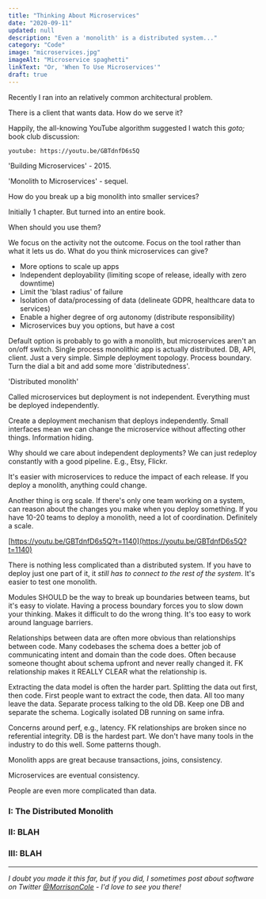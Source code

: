 ```yaml
---
title: "Thinking About Microservices"
date: "2020-09-11"
updated: null
description: "Even a 'monolith' is a distributed system..."
category: "Code"
image: "microservices.jpg"
imageAlt: "Microservice spaghetti"
linkText: "Or, 'When To Use Microservices'"
draft: true
---
```


Recently I ran into an relatively common architectural problem.

There is a client that wants data. How do we serve it?

Happily, the all-knowing YouTube algorithm suggested I watch this _goto;_ book
club discussion:

`youtube: https://youtu.be/GBTdnfD6s5Q`

'Building Microservices' - 2015.

'Monolith to Microservices' - sequel.

How do you break up a big monolith into smaller services?

Initially 1 chapter. But turned into an entire book.

When should you use them?

We focus on the activity not the outcome. Focus on the tool rather than what it
lets us do. What do you think microservices can give?

- More options to scale up apps
- Independent deployability (limiting scope of release, ideally with zero
  downtime)
- Limit the 'blast radius' of failure
- Isolation of data/processing of data (delineate GDPR, healthcare data to
  services)
- Enable a higher degree of org autonomy (distribute responsibility)
- Microservices buy you options, but have a cost

Default option is probably to go with a monolith, but microservices aren't an
on/off switch. Single process monolithic app is actually distributed. DB, API,
client. Just a very simple. Simple deployment topology. Process boundary. Turn
the dial a bit and add some more 'distributedness'.

'Distributed monolith'

Called microservices but deployment is not independent. Everything must be
deployed independently.

Create a deployment mechanism that deploys independently. Small interfaces mean
we can change the microservice without affecting other things. Information
hiding.

Why should we care about independent deployments? We can just redeploy
constantly with a good pipeline. E.g., Etsy, Flickr.

It's easier with microservices to reduce the impact of each release. If you
deploy a monolith, anything could change.

Another thing is org scale. If there's only one team working on a system, can
reason about the changes you make when you deploy something. If you have 10-20
teams to deploy a monolith, need a lot of coordination. Definitely a scale.

[https://youtu.be/GBTdnfD6s5Q?t=1140](https://youtu.be/GBTdnfD6s5Q?t=1140)

There is nothing less complicated than a distributed system. If you have to
deploy just one part of it, it _still has to connect to the rest of the system_.
It's easier to test one monolith.

Modules SHOULD be the way to break up boundaries between teams, but it's easy to
violate. Having a process boundary forces you to slow down your thinking. Makes
it difficult to do the wrong thing. It's too easy to work around language
barriers.

Relationships between data are often more obvious than relationships between
code. Many codebases the schema does a better job of communicating intent and
domain than the code does. Often because someone thought about schema upfront
and never really changed it. FK relationship makes it REALLY CLEAR what the
relationship is.

Extracting the data model is often the harder part. Splitting the data out
first, then code. First people want to extract the code, then data. All too many
leave the data. Separate process talking to the old DB. Keep one DB and separate
the schema. Logically isolated DB running on same infra.

Concerns around perf, e.g., latency. FK relationships are broken since no
referential integrity. DB is the hardest part. We don't have many tools in the
industry to do this well. Some patterns though.

Monolith apps are great because transactions, joins, consistency.

Microservices are eventual consistency.

People are even more complicated than data.

### I: The Distributed Monolith

### II: BLAH

### III: BLAH

---

_I doubt you made it this far, but if you did, I sometimes post about software
on Twitter [@MorrisonCole](https://twitter.com/morrisoncole) - I'd love to see
you there!_

